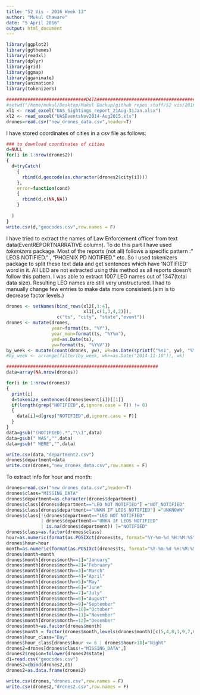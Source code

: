 ```yaml
---
title: "52 Vis - 2016 Week 13"
author: "Mukul Chaware"
date: "5 April 2016"
output: html_document
---
```


```r
library(ggplot2)
library(ggthemes)
library(readxl)
library(dplyr)
library(grid)
library(ggmap)
library(gganimate)
library(animation)
library(tokenizers)

##############################DATA#####################################
#setwd("/home/mukul/Desktop/Mukul Backup/github repos stuff/52 vis/2016-13/vis/codes and data/")
xl1 <- read_excel("UAS_Sightings_report_21Aug-31Jan.xlsx")
xl2 <- read_excel("UASEventsNov2014-Aug2015.xls")
drones=read.csv("new_drones_data.csv",header=T)
```

I have stored coordinates of cities in a csv file as follows:
```r
### to download coordinates of cities
d=NULL
for(i in 1:nrow(drones2))
{
  d=tryCatch(
    {
      rbind(d,geocode(as.character(drones2$city[i])))  
    },
    error=function(cond)
    {
      rbind(d,c(NA,NA))
    }
    
  )
}
write.csv(d,"geocodes.csv",row.names = F)
```

I have tried to extract the names of Law Enforcement officer from text data(EventREPORTNARRATIVE column). To do this part I have used <i>tokenizers</i> package. Most of the reports (not all) follows a specific pattern :" LEOS NOTIFIED." , "PHOENIX PD NOTIFIED." etc.
So I used tokenizers package to split these text data and get sentences which have 'NOTIFIED' word in it. All LEO are not extracted using this method as all reports doesn't follow this pattern. I was able to extract 1007 LEO names out of 1347(total data size). Resulting LEO names are still very unstructured. I had to manually change few entries to make data more consistent.(aim is to decrease factor levels.)

```r
drones <- setNames(bind_rows(xl2[,1:4],
                             xl1[,c(1,3,4,2)]), 
                   c("ts", "city", "state","event"))
drones <- mutate(drones, 
                 year=format(ts, "%Y"), 
                 year_mon=format(ts, "%Y%m"), 
                 ymd=as.Date(ts), 
                 yw=format(ts, "%Y%V"))
by_week <- mutate(count(drones, yw), wk=as.Date(sprintf("%s1", yw), "%Y%U%u")-7,count(drones2,class))
#by_week <- arrange(filter(by_week, wk>=as.Date("2014-11-10")), wk)

#########################################################
data=array(NA,nrow(drones))

for(i in 1:nrow(drones))
{
  print(i)
  d=tokenize_sentences(drones$event[i])[[1]]
  if(length(grep("NOTIFIED",d,ignore.case = F)) != 0)
  { 
    data[i]=d[grep("NOTIFIED",d,ignore.case = F)]
  }
}
data=gsub("(NOTIFIED).*","\\1",data)
data=gsub(" WAS","",data)
data=gsub(" WERE","",data)

write.csv(data,"department2.csv")
drones$department=data
write.csv(drones,"new_drones_data.csv",row.names = F)
```

To extract info for hour and month:
```r
drones=read.csv("new_drones_data.csv",header=T)
drones$class="MISSING_DATA"
drones$department=as.character(drones$department)
drones$class[drones$department=="LEO NOT NOTIFIED"] ="NOT_NOTIFIED"
drones$class[drones$department=="UNKN IF LEOS NOTIFIED"] ="UNKNOWN"
drones$class[!(drones$department=="LEO NOT NOTIFIED" 
             | drones$department=="UNKN IF LEOS NOTIFIED" 
             | is.na(drones$department)) ]="NOTIFIED"
drones$class=as.factor(drones$class)
hour=as.numeric(format(as.POSIXct(drones$ts, format="%Y-%m-%d %H:%M:%S"), format="%H"))
drones$hour=hour
month=as.numeric(format(as.POSIXct(drones$ts, format="%Y-%m-%d %H:%M:%S"), format="%m"))
drones$month=month
drones$month[drones$month==1]="January"
drones$month[drones$month==2]="February"
drones$month[drones$month==3]="March"
drones$month[drones$month==4]="April"
drones$month[drones$month==5]="May"
drones$month[drones$month==6]="June"
drones$month[drones$month==7]="July"
drones$month[drones$month==8]="August"
drones$month[drones$month==9]="September"
drones$month[drones$month==10]="October"
drones$month[drones$month==11]="November"
drones$month[drones$month==12]="December"
drones$month=as.factor(drones$month)
drones$month = factor(drones$month,levels(drones$month)[c(5,4,8,1,9,7,6,2,12,11,10,3)])
drones$hour_class="Day"
drones$hour_class[drones$hour <= 6 | drones$hour>18]="Night"
drones2=drones[drones$class!="MISSING_DATA",]
drones2$region=tolower(drones2$state)
d1=read.csv("geocodes.csv")
drones2=cbind(drones2,d1)
drones2=as.data.frame(drones2)

write.csv(drones,"drones.csv",row.names = F)
write.csv(drones2,"drones2.csv",row.names = F)
```
